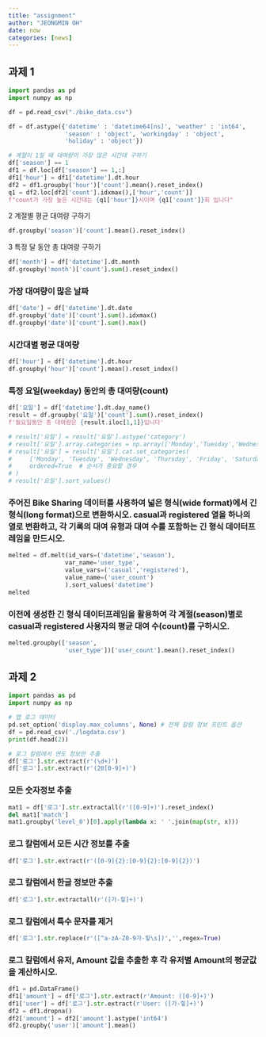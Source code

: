 ```yaml
---
title: "assignment"
author: "JEONGMIN OH"
date: now
categories: [news]
---
```


## 과제 1

```python
import pandas as pd
import numpy as np

df = pd.read_csv("./bike_data.csv")

df = df.astype({'datetime' : 'datetime64[ns]', 'weather' : 'int64', 
                'season' : 'object', 'workingday' : 'object', 
                'holiday' : 'object'})

# 계절이 1일 때 대여량이 가장 많은 시간대 구하기
df['season'] == 1
df1 = df.loc[df['season'] == 1,:]
df1['hour'] = df1['datetime'].dt.hour
df2 = df1.groupby('hour')['count'].mean().reset_index()
q1 = df2.loc[df2['count'].idxmax(),['hour','count']]
f"count가 가장 높은 시간대는 {q1['hour']}시이며 {q1['count']}회 입니다"

```


2 계절별 평균 대여량 구하기
```python
df.groupby('season')['count'].mean().reset_index()
```


3 특정 달 동안 총 대여량 구하기
```python
df['month'] = df['datetime'].dt.month
df.groupby('month')['count'].sum().reset_index()

```


### 가장 대여량이 많은 날짜
```python
df['date'] = df['datetime'].dt.date
df.groupby('date')['count'].sum().idxmax()
df.groupby('date')['count'].sum().max()

```


### 시간대별 평균 대여량
```python
df['hour'] = df['datetime'].dt.hour
df.groupby('hour')['count'].mean().reset_index()
```


### 특정 요일(weekday) 동안의 총 대여량(count)
```python
df['요일'] = df['datetime'].dt.day_name()
result = df.groupby('요일')['count'].sum().reset_index()
f'월요일동안 총 대여량은 {result.iloc[1,1]}입니다'

# result['요일'] = result['요일'].astype('category')
# result['요일'].array.categories = np.array(['Monday','Tuesday','Wednesday','Thursday','Friday','Saturday','Sunday'])
# result['요일'] = result['요일'].cat.set_categories(
#     ['Monday', 'Tuesday', 'Wednesday', 'Thursday', 'Friday', 'Saturday', 'Sunday'],
#     ordered=True  # 순서가 중요할 경우
# )
# result['요일'].sort_values()
```


### 주어진 Bike Sharing 데이터를 사용하여 넓은 형식(wide format)에서 긴 형식(long format)으로 변환하시오. casual과 registered 열을 하나의 열로 변환하고, 각 기록의 대여 유형과 대여 수를 포함하는 긴 형식 데이터프레임을 만드시오.
```python
melted = df.melt(id_vars=('datetime','season'),
                var_name='user_type',
                value_vars=('casual','registered'),
                value_name=('user_count')
                ).sort_values('datetime')
melted
```


### 이전에 생성한 긴 형식 데이터프레임을 활용하여 각 계절(season)별로 casual과 registered 사용자의 평균 대여 수(count)를 구하시오.
```python
melted.groupby(['season',
                'user_type'])['user_count'].mean().reset_index()
```

## 과제 2

```python

import pandas as pd
import numpy as np

# 앱 로그 데이터
pd.set_option('display.max_columns', None) # 전체 칼럼 정보 프린트 옵션
df = pd.read_csv('./logdata.csv')
print(df.head(2))

# 로그 칼럼에서 연도 정보만 추출
df['로그'].str.extract(r'(\d+)')
df['로그'].str.extract(r'(20[0-9]+)')
```


### 모든 숫자정보 추출
```python
mat1 = df['로그'].str.extractall(r'([0-9]+)').reset_index()
del mat1['match']
mat1.groupby('level_0')[0].apply(lambda x: ' '.join(map(str, x)))
```


### 로그 칼럼에서 모든 시간 정보를 추출
```python
df['로그'].str.extract(r'([0-9]{2}:[0-9]{2}:[0-9]{2})')
```


### 로그 칼럼에서 한글 정보만 추출
```python
df['로그'].str.extractall(r'([가-힣]+)')
```


### 로그 칼럼에서 특수 문자를 제거
```python
df['로그'].str.replace(r'([^a-zA-Z0-9가-힣\s])','',regex=True)
```


### 로그 칼럼에서 유저, Amount 값을 추출한 후 각 유저별 Amount의 평균값을 계산하시오.
```python
df1 = pd.DataFrame()
df1['amount'] = df['로그'].str.extract(r'Amount: ([0-9]+)')
df1['user'] = df['로그'].str.extract(r'User: ([가-힣]+)')
df2 = df1.dropna()
df2['amount'] = df2['amount'].astype('int64')
df2.groupby('user')['amount'].mean()
```